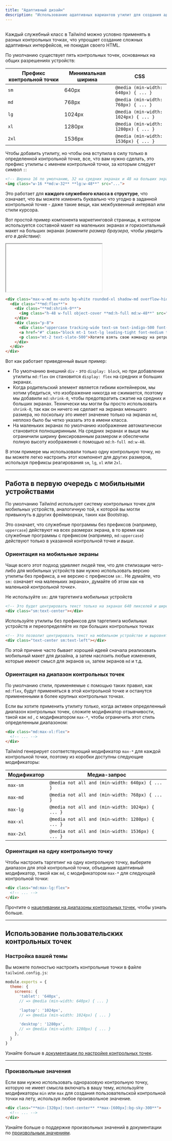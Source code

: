```yaml
---
title: "Адаптивный дизайн"
description: "Использование адаптивных вариантов утилит для создания адаптивных пользовательских интерфейсов."
---
```



## <Heading hidden>Обзор</Heading>

Каждый служебный класс в Tailwind можно условно применять в разных контрольных точках, что упрощает создание сложных адаптивных интерфейсов, не покидая своего HTML.

По умолчанию существует пять контрольных точек, основанных на общих разрешениях устройств:

| Префикс контрольной точки | Минимальная ширина | CSS |
| --- | --- | --- |
| `sm` | 640px | `@media (min-width: 640px) { ... }` |
| `md` | 768px | `@media (min-width: 768px) { ... }` |
| `lg` | 1024px | `@media (min-width: 1024px) { ... }` |
| `xl` | 1280px | `@media (min-width: 1280px) { ... }` |
| `2xl` | 1536px | `@media (min-width: 1536px) { ... }` |

Чтобы добавить утилиту, но чтобы она вступила в силу только в определенной контрольной точке, все, что вам нужно сделать, это префикс утилиты с именем контрольной точки, за которым следует символ `:`:

```html
<!-- Ширина 16 по умолчанию, 32 на средних экранах и 48 на больших экранах. -->
<img class="w-16 **md:w-32** **lg:w-48**" src="...">
```

Это работает для **каждого служебного класса в структуре**, что означает, что вы можете изменить буквально что угодно в заданной контрольной точке - даже такие вещи, как межбуквенный интервал или стили курсора.

Вот простой пример компонента маркетинговой страницы, в котором используется составной макет на маленьких экранах и горизонтальный макет на больших экранах *(измените размер браузера, чтобы увидеть его в действии)*:

<Example resizable p="none">
  <iframe class="w-full h-[496px] pointer-events-none" src="/examples/responsive-design-demo"></iframe>
</Example>

```html
<div class="max-w-md mx-auto bg-white rounded-xl shadow-md overflow-hidden **md:max-w-2xl**">
  <div class="**md:flex**">
    <div class="**md:shrink-0**">
      <img class="h-48 w-full object-cover **md:h-full md:w-48**" src="/img/building.jpg" alt="Modern building architecture">
    </div>
    <div class="p-8">
      <div class="uppercase tracking-wide text-sm text-indigo-500 font-semibold">Отступления компании</div>
      <a href="#" class="block mt-1 text-lg leading-tight font-medium text-black hover:underline">Невероятные условия для вашей команды</a>
      <p class="mt-2 text-slate-500">Хотите взять свою команду на ретрит, чтобы насладиться вкусной едой и позагорать? У нас есть список мест, где можно это сделать.</p>
    </div>
  </div>
</div>
```

Вот как работает приведенный выше пример:

- По умолчанию внешний `div` - это `display: block`, но при добавлении утилиты `md:flex` он становится `display: flex` на средних и больших экранах.
- Когда родительский элемент является гибким контейнером, мы хотим убедиться, что изображение никогда не сжимается, поэтому мы добавили `md:shrink-0`, чтобы предотвратить сжатие на средних и больших экранах. Технически мы могли бы просто использовать `shrink-0`, так как он ничего не сделает на экранах меньшего размера, но поскольку это имеет значение только на экранах `md`, неплохо было бы четко указать это в имени класса.
- На маленьких экранах по умолчанию изображение автоматически становится полноширинным. На средних экранах и выше мы ограничили ширину фиксированным размером и обеспечили полную высоту изображения с помощью `md:h-full md:w-48`.

В этом примере мы использовали только одну контрольную точку, но вы можете легко настроить этот компонент для других размеров, используя префиксы реагирования `sm`, `lg`, `xl` или `2xl`.

---

## Работа в первую очередь с мобильными устройствами

По умолчанию Tailwind использует систему контрольных точек для мобильных устройств, аналогичную той, к которой вы могли привыкнуть в других фреймворках, таких как Bootstrap.

Это означает, что служебные программы без префиксов (например, `uppercase`) действуют на всех размерах экрана, в то время как служебные программы с префиксом (например, `md:uppercase`) действуют только в указанной контрольной точке *и выше*.

### Ориентация на мобильные экраны

Чаще всего этот подход удивляет людей тем, что для стилизации чего-либо для мобильных устройств вам нужно использовать версию утилиты без префикса, а не версию с префиксом `sm:`. Не думайте, что `sm:` означает «на маленьких экранах», думайте об этом как «в маленькой *контрольной точке*».

<TipBad>Не используйте <code className="text-sm font-bold text-slate-800">sm:</code> для таргетинга мобильных устройств</TipBad>

```html
<!-- Это будет центрировать текст только на экранах 640 пикселей и шире, но не на маленьких экранах -->
<div class="sm:text-center"></div>
```

<TipGood>Используйте утилиты без префиксов для таргетинга мобильных устройств и переопределяйте их при больших контрольных точках</TipGood>

```html
<!-- Это позволит центрировать текст на мобильном устройстве и выровнять его по левому краю на экранах 640 пикселей и шире -->
<div class="text-center sm:text-left"></div>
```

По этой причине часто бывает хорошей идеей сначала реализовать мобильный макет для дизайна, а затем наслоить любые изменения, которые имеют смысл для экранов `sm`, затем экранов `md` и т.д.

### Ориентация на диапазон контрольных точек

По умолчанию стили, применяемые с помощью таких правил, как `md:flex`, будут применяться в этой контрольной точке и останутся примененными в более крупных контрольных точках.

Если вы хотите применить утилиту _только_, когда активен определенный диапазон контрольных точек, сложите модификатор отзывчивости, такой как `md` , с модификатором `max-*`, чтобы ограничить этот стиль определенным диапазоном:

```html
<div class="md:max-xl:flex">
  <!-- ... -->
</div>
```

Tailwind генерирует соответствующий модификатор `max-*` для каждой контрольной точки, поэтому из коробки доступны следующие модификаторы:


| Модификатор | Медиа-запрос |
| --- | --- |
| `max-sm` | `@media not all and (min-width: 640px) { ... }` |
| `max-md` | `@media not all and (min-width: 768px) { ... }` |
| `max-lg` | `@media not all and (min-width: 1024px) { ... }` |
| `max-xl` | `@media not all and (min-width: 1280px) { ... }` |
| `max-2xl` | `@media not all and (min-width: 1536px) { ... }` |


### Ориентация на одну контрольную точку

Чтобы настроить таргетинг на одну контрольную точку, выберите диапазон для этой контрольной точки, объединив адаптивный модификатор, такой как `md`, с модификатором `max-*` для следующей контрольной точки:

```html
<div class="md:max-lg:flex">
  <!-- ... -->
</div>
```

Прочтите о [нацеливании на диапазоны контрольных точек](#targeting-a-breakpoint-range), чтобы узнать больше.

---

## Использование пользовательских контрольных точек

### Настройка вашей темы

Вы можете полностью настроить контрольные точки в файле `tailwind.config.js`:

```js tailwind.config.js
module.exports = {
  theme: {
    screens: {
      'tablet': '640px',
      // => @media (min-width: 640px) { ... }

      'laptop': '1024px',
      // => @media (min-width: 1024px) { ... }

      'desktop': '1280px',
      // => @media (min-width: 1280px) { ... }
    },
  }
}
```

Узнайте больше в [документации по настройке контрольных точек](/docs/breakpoints).

---

### Произвольные значения

Если вам нужно использовать одноразовую контрольную точку, которую не имеет смысла включать в вашу тему, используйте модификаторы `min` или `max` для создания пользовательской контрольной точки на лету, используя любое произвольное значение.

```html
<div class="**min-[320px]:text-center** **max-[600px]:bg-sky-300**">
  <!-- ... -->
</div>
```

Узнайте больше о поддержке произвольных значений в документации по [произвольным значениям](/docs/adding-custom-styles#using-arbitrary-values).
